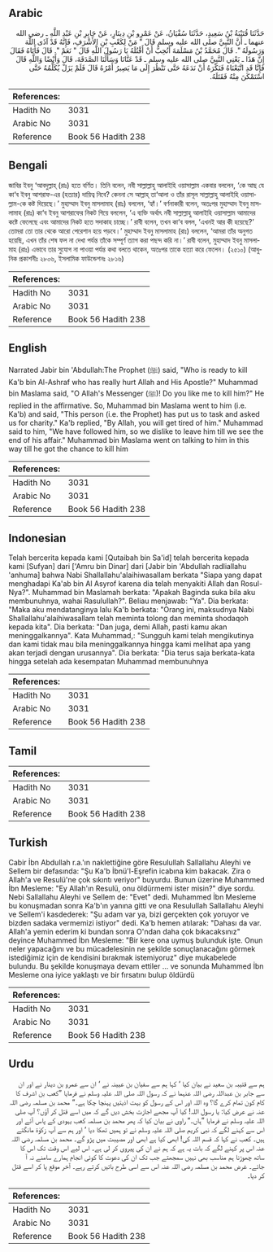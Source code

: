 ## Arabic


<div dir="rtl" lang="ar" style={{fontSize:'larger',backgroundColor:'#f8f9fa',padding:20}}>
حَدَّثَنَا قُتَيْبَةُ بْنُ سَعِيدٍ، حَدَّثَنَا سُفْيَانُ، عَنْ عَمْرِو بْنِ دِينَارٍ، عَنْ جَابِرِ بْنِ عَبْدِ اللَّهِ ـ رضى الله عنهما ـ أَنَّ النَّبِيَّ صلى الله عليه وسلم قَالَ ‏"‏ مَنْ لِكَعْبِ بْنِ الأَشْرَفِ، فَإِنَّهُ قَدْ آذَى اللَّهَ وَرَسُولَهُ ‏"‏‏.‏ قَالَ مُحَمَّدُ بْنُ مَسْلَمَةَ أَتُحِبُّ أَنْ أَقْتُلَهُ يَا رَسُولَ اللَّهِ قَالَ ‏"‏ نَعَمْ ‏"‏‏.‏ قَالَ فَأَتَاهُ فَقَالَ إِنَّ هَذَا ـ يَعْنِي النَّبِيَّ صلى الله عليه وسلم ـ قَدْ عَنَّانَا وَسَأَلَنَا الصَّدَقَةَ، قَالَ وَأَيْضًا وَاللَّهِ قَالَ فَإِنَّا قَدِ اتَّبَعْنَاهُ فَنَكْرَهُ أَنْ نَدَعَهُ حَتَّى نَنْظُرَ إِلَى مَا يَصِيرُ أَمْرُهُ قَالَ فَلَمْ يَزَلْ يُكَلِّمُهُ حَتَّى اسْتَمْكَنَ مِنْهُ فَقَتَلَهُ‏.‏
</div>
<div style={{backgroundColor:'#f8f9fa',padding:20, marginBottom: 10}}><table> <thead> <tr> <th>References:</th> <th></th> </tr> </thead> <tbody><tr><td>Hadith No</td><td>3031</td></tr><tr><td>Arabic No</td><td>3031</td></tr><tr><td>Reference</td><td>Book 56 Hadith 238</td></tr></tbody></table></div>

## Bengali


<div dir="ltr" lang="bn" style={{fontSize:'larger',backgroundColor:'#f8f9fa',padding:20}}>
জাবির ইবনু ‘আবদুল্লাহ্ (রাঃ) হতে বর্ণিত। তিনি বলেন, নবী সাল্লাল্লাহু আলাইহি ওয়াসাল্লাম একবার বললেন, ‘কে আছ যে কা‘ব ইবনু আশরাফ-এর (হত্যার) দায়িত্ব নিবে? কেননা সে আল্লাহ্ তা‘আলা ও তাঁর রাসূল সাল্লাল্লাহু আলাইহি ওয়াসাল্লাম-কে কষ্ট দিয়েছে।’ মুহাম্মাদ ইবনু মাসলামাহ (রাঃ) বললেন, ‘হ্যাঁ।’ বর্ণনাকারী বলেন, অতঃপর মুহাম্মাদ ইবনু মাসলামাহ (রাঃ) কা‘ব ইবনু আশরাফের নিকট গিয়ে বললেন, ‘এ ব্যক্তি অর্থাৎ নবী সাল্লাল্লাহু আলাইহি ওয়াসাল্লাম আমাদের কষ্টে ফেলেছে এবং আমাদের নিকট হতে সদাকাহ চাচ্ছে।’ রাবী বলেন, তখন কা‘ব বলল, ‘এখনই আর কী হয়েছে?’ তোমরা তো তার থেকে আরো পেরেশান হয়ে পড়বে।’ মুহাম্মাদ ইবনু মাসলামাহ (রাঃ) বললেন, ‘আমরা তাঁর অনুগত হয়েছি, এখন তাঁর শেষ ফল না দেখা পর্যন্ত তাঁকে সম্পূর্ণ ত্যাগ করা পছন্দ করি না।’ রাবী বলেন, মুহাম্মাদ ইবনু মাসলামাহ (রাঃ) এভাবে তার সুযোগ না পাওয়া পর্যন্ত কথা বলতে থাকেন, অতঃপর তাকে হত্যা করে ফেলেন। (২৫১০) (আধুনিক প্রকাশনীঃ ২৮০৬, ইসলামিক ফাউন্ডেশনঃ ২৮১৬)
</div>
<div style={{backgroundColor:'#f8f9fa',padding:20, marginBottom: 10}}><table> <thead> <tr> <th>References:</th> <th></th> </tr> </thead> <tbody><tr><td>Hadith No</td><td>3031</td></tr><tr><td>Arabic No</td><td>3031</td></tr><tr><td>Reference</td><td>Book 56 Hadith 238</td></tr></tbody></table></div>

## English


<div dir="ltr" lang="en" style={{fontSize:'larger',backgroundColor:'#f8f9fa',padding:20}}>
Narrated Jabir bin 'Abdullah:The Prophet (ﷺ) said, "Who is ready to kill Ka'b bin Al-Ashraf who has really hurt Allah and His Apostle?" Muhammad bin Maslama said, "O Allah's Messenger (ﷺ)! Do you like me to kill him?" He replied in the affirmative. So, Muhammad bin Maslama went to him (i.e. Ka'b) and said, "This person (i.e. the Prophet) has put us to task and asked us for charity." Ka'b replied, "By Allah, you will get tired of him." Muhammad said to him, "We have followed him, so we dislike to leave him till we see the end of his affair." Muhammad bin Maslama went on talking to him in this way till he got the chance to kill him
</div>
<div style={{backgroundColor:'#f8f9fa',padding:20, marginBottom: 10}}><table> <thead> <tr> <th>References:</th> <th></th> </tr> </thead> <tbody><tr><td>Hadith No</td><td>3031</td></tr><tr><td>Arabic No</td><td>3031</td></tr><tr><td>Reference</td><td>Book 56 Hadith 238</td></tr></tbody></table></div>

## Indonesian


<div dir="ltr" lang="id" style={{fontSize:'larger',backgroundColor:'#f8f9fa',padding:20}}>
Telah bercerita kepada kami [Qutaibah bin Sa'id] telah bercerita kepada kami [Sufyan] dari ['Amru bin Dinar] dari [Jabir bin 'Abdullah radliallahu 'anhuma] bahwa Nabi Shallallahu'alaihiwasallam berkata "Siapa yang dapat menghadapi Ka'ab bin Al Asyrof karena dia telah menyakiti Allah dan Rosul-Nya?". Muhammad bin Maslamah berkata: "Apakah Baginda suka bila aku membunuhnya, wahai Rasulullah?". Beliau menjawab: "Ya". Dia berkata: "Maka aku mendatanginya lalu Ka'b berkata: "Orang ini, maksudnya Nabi Shallallahu'alaihiwasallam telah meminta tolong dan meminta shodaqoh kepada kita". Dia berkata: "Dan juga, demi Allah, pasti kamu akan meninggalkannya". Kata Muhammad,: "Sungguh kami telah mengikutinya dan kami tidak mau bila meninggalkannya hingga kami melihat apa yang akan terjadi dengan urusannya". Dia berkata: "Dia terus saja berkata-kata hingga setelah ada kesempatan Muhammad membunuhnya
</div>
<div style={{backgroundColor:'#f8f9fa',padding:20, marginBottom: 10}}><table> <thead> <tr> <th>References:</th> <th></th> </tr> </thead> <tbody><tr><td>Hadith No</td><td>3031</td></tr><tr><td>Arabic No</td><td>3031</td></tr><tr><td>Reference</td><td>Book 56 Hadith 238</td></tr></tbody></table></div>

## Tamil


<div dir="ltr" lang="ta" style={{fontSize:'larger',backgroundColor:'#f8f9fa',padding:20}}>

</div>
<div style={{backgroundColor:'#f8f9fa',padding:20, marginBottom: 10}}><table> <thead> <tr> <th>References:</th> <th></th> </tr> </thead> <tbody><tr><td>Hadith No</td><td>3031</td></tr><tr><td>Arabic No</td><td>3031</td></tr><tr><td>Reference</td><td>Book 56 Hadith 238</td></tr></tbody></table></div>

## Turkish


<div dir="ltr" lang="tr" style={{fontSize:'larger',backgroundColor:'#f8f9fa',padding:20}}>
Cabir İbn Abdullah r.a.'ın naklettiğine göre Resulullah Sallallahu Aleyhi ve Sellem bir defasında: "Şu Ka'b İbnü'l-Eşrefin icabına kim bakacak. Zira o Allah'a ve Resulü'ne çok sıkıntı veriyor" buyurdu. Bunun üzerine Muhammed İbn Mesleme: "Ey Allah'ın Resulü, onu öldürmemi ister misin?" diye sordu. Nebi Sallallahu Aleyhi ve Sellem de: "Evet" dedi. Muhammed İbn Mesleme bu konuşmadan sonra Ka'b'ın yanına gitti ve ona Resulullah Sallallahu Aleyhi ve Sellem'i kasdederek: "Şu adam var ya, bizi gerçekten çok yoruyor ve bizden sadaka vermemizi istiyor" dedi. Ka'b hemen atılarak: "Dahası da var. Allah'a yemin ederim ki bundan sonra O'ndan daha çok bıkacaksınız" deyince Muhammed İbn Mesleme: "Bir kere ona uymuş bulunduk işte. Onun neler yapacağını ve bu mücadelesinin ne şekilde sonuçlanacağını görmek istediğimiz için de kendisini bırakmak istemiyoruz" diye mukabelede bulundu. Bu şekilde konuşmaya devam ettiler ... ve sonunda Muhammed İbn Mesleme ona iyice yaklaştı ve bir fırsatını bulup öldürdü
</div>
<div style={{backgroundColor:'#f8f9fa',padding:20, marginBottom: 10}}><table> <thead> <tr> <th>References:</th> <th></th> </tr> </thead> <tbody><tr><td>Hadith No</td><td>3031</td></tr><tr><td>Arabic No</td><td>3031</td></tr><tr><td>Reference</td><td>Book 56 Hadith 238</td></tr></tbody></table></div>

## Urdu


<div dir="rtl" lang="ur" style={{fontSize:'larger',backgroundColor:'#f8f9fa',padding:20}}>
ہم سے قتیبہ بن سعید نے بیان کیا ‘ کہا ہم سے سفیان بن عیینہ نے ‘ ان سے عمرو بن دینار نے اور ان سے جابر بن عبداللہ رضی اللہ عنہما نے کہ رسول اللہ صلی اللہ علیہ وسلم نے فرمایا ”کعب بن اشرف کا کام کون تمام کرے گا؟ وہ اللہ اور اس کے رسول کو بہت اذیتیں پہنچا چکا ہے۔“ محمد بن مسلمہ رضی اللہ عنہ نے عرض کیا: یا رسول اللہ! کیا آپ مجھے اجازت بخش دیں گے کہ میں اسے قتل کر آؤں؟ آپ صلی اللہ علیہ وسلم نے فرمایا ”ہاں۔“ راوی نے بیان کیا کہ پھر محمد بن مسلمہ کعب یہودی کے پاس آئے اور اس سے کہنے لگے کہ نبی کریم صلی اللہ علیہ وسلم نے تو ہمیں تھکا دیا ‘ اور ہم سے آپ زکوٰۃ مانگتے ہیں۔ کعب نے کہا کہ قسم اللہ کی! ابھی کیا ہے ابھی اور مصیبت میں پڑو گے۔ محمد بن مسلمہ رضی اللہ عنہ اس پر کہنے لگے کہ بات یہ ہے کہ ہم نے ان کی پیروی کر لی ہے۔ اس لیے اس وقت تک اس کا ساتھ چھوڑنا ہم مناسب بھی نہیں سمجھتے جب تک ان کی دعوت کا کوئی انجام ہمارے سامنے نہ آ جائے۔ غرض محمد بن مسلمہ رضی اللہ عنہ اس سے اسی طرح باتیں کرتے رہے۔ آخر موقع پا کر اسے قتل کر دیا۔
</div>
<div style={{backgroundColor:'#f8f9fa',padding:20, marginBottom: 10}}><table> <thead> <tr> <th>References:</th> <th></th> </tr> </thead> <tbody><tr><td>Hadith No</td><td>3031</td></tr><tr><td>Arabic No</td><td>3031</td></tr><tr><td>Reference</td><td>Book 56 Hadith 238</td></tr></tbody></table></div>
